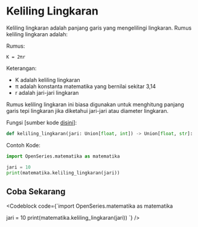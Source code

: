 
# Keliling Lingkaran

Keliling lingkaran adalah panjang garis yang mengelilingi lingkaran. Rumus keliling lingkaran adalah:

Rumus:

```
K = 2πr
```

Keterangan:

- K adalah keliling lingkaran
- π adalah konstanta matematika yang bernilai sekitar 3,14
- r adalah jari-jari lingkaran

Rumus keliling lingkaran ini biasa digunakan untuk menghitung panjang garis tepi lingkaran jika diketahui jari-jari atau diameter lingkaran.

Fungsi [sumber kode [disini](https://github.com/bellshade/OpenSeries/blob/11ea1de5b7cbb8fa09b8b8a1097e5913bb2bdd05/OpenSeries/matematika.py#L35C1-L35C70)]:

```python
def keliling_lingkaran(jari: Union[float, int]) -> Union[float, str]:
```

Contoh Kode:

```python
import OpenSeries.matematika as matematika

jari = 10
print(matematika.keliling_lingkaran(jari))
```

## Coba Sekarang

<Codeblock code={`import OpenSeries.matematika as matematika

jari = 10
print(matematika.keliling_lingkaran(jari))
`} />
